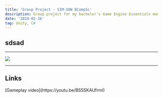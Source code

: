 ```yaml
---
title: 'Group Project - SIM-UOW BCompSc'
description: Group project for my bachelor's Game Engine Essentials module.
date: '2024-02-16'
tag: Unity, C#
---
```



## sdsad
---

<Image
  src="/assets/LoL_1.png"
  width={1125}
  height={750}
  priority
  className="portfolio-image"
/>

---

## Links

<div style={{display: "flex", alignContent: "left"}}>
  <Icon inline icon="logos:youtube-icon" height="24" width="24"/> <span>[Gameplay video](https://youtu.be/BS5SKAUfrmI)</span>
</div>
